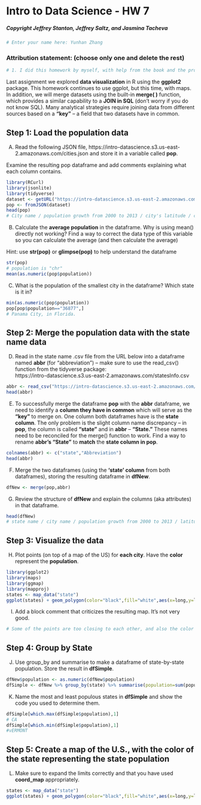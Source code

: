 # Intro to Data Science - HW 7
##### Copyright Jeffrey Stanton, Jeffrey Saltz, and Jasmina Tacheva


```{r}
# Enter your name here: Yunhan Zhang
```


### Attribution statement: (choose only one and delete the rest)


```{r}
# 1. I did this homework by myself, with help from the book and the professor.
```

Last assignment we explored **data visualization** in R using the **ggplot2** package. This homework continues to use ggplot, but this time, with maps.  In addition, we will merge datasets using the built-in **merge( )** function, which provides a similar capability to a **JOIN in SQL** (don't worry if you do not know SQL). Many analytical strategies require joining data from different sources based on a **“key”** – a field that two datasets have in common. 

## Step 1: Load the population data

A.	Read the following JSON file, https://intro-datascience.s3.us-east-2.amazonaws.com/cities.json and store it in a variable called **pop**.

Examine the resulting pop dataframe and add comments explaining what each column contains.



```{r}
library(RCurl)
library(jsonlite)
library(tidyverse)
dataset <- getURL("https://intro-datascience.s3.us-east-2.amazonaws.com/cities.json")
pop <- fromJSON(dataset)
head(pop)
# City name / population growth from 2000 to 2013 / city's latitude / city's longitude / population / ranking / belongs to which state
```

B.	Calculate the **average population** in the dataframe. Why is using mean() directly not working? Find a way to correct the data type of this variable so you can calculate the average (and then calculate the average)

Hint: use **str(pop)** or **glimpse(pop)** to help understand the dataframe


```{r}
str(pop)
# population is "chr"
mean(as.numeric(pop$population))
```

C.	What is the population of the smallest city in the dataframe? Which state is it in?


```{r}
min(as.numeric(pop$population))
pop[pop$population=="36877",]
# Panama City, in Florida.
```

## Step 2: Merge the population data with the state name data

D)	Read in the state name .csv file from the URL below into a dataframe named **abbr** (for "abbreviation") – make sure to use the read_csv() function from the tidyverse package: <br>
https://intro-datascience.s3.us-east-2.amazonaws.com/statesInfo.csv



```{r}
abbr <- read_csv("https://intro-datascience.s3.us-east-2.amazonaws.com/statesInfo.csv")
head(abbr)
```

E)	To successfully merge the dataframe **pop** with the **abbr** dataframe, we need to identify a **column they have in common** which will serve as the **“key”** to merge on. One column both dataframes have is the **state column**. The only problem is the slight column name discrepancy – in **pop**, the column is called **“state”** and in **abbr** – **“State.”** These names need to be reconciled for the merge() function to work. Find a way to rename **abbr’s “State”** to **match** the **state column in pop**.    


```{r}
colnames(abbr) <- c("state","Abbreviation")
head(abbr)
```

F)	Merge the two dataframes (using the **‘state’ column** from both dataframes), storing the resulting dataframe in **dfNew**.


```{r}
dfNew <- merge(pop,abbr)
```

G)	Review the structure of **dfNew** and explain the columns (aka attributes) in that dataframe.


```{r}
head(dfNew)
# state name / city name / population growth from 2000 to 2013 / latitude / longitude / population / rank / abbreviation of the state
```

## Step 3: Visualize the data

H)	Plot points (on top of a map of the US) for **each city**. Have the **color** represent the **population**.


```{r}
library(ggplot2)
library(maps)
library(ggmap)
library(mapproj)
states <- map_data("state")
ggplot(states) + geom_polygon(color="black",fill="white",aes(x=long,y=lat,group=group)) + geom_point(data=dfNew,aes(x=longitude,y=latitude,color=as.numeric(population))) + coord_map()
```

I)	Add a block comment that criticizes the resulting map. It’s not very good.


```{r}
# Some of the points are too closing to each other, and also the color does not identify the difference of amount of population for each city.
```

## Step 4: Group by State


J)	Use group_by and summarise to make a dataframe of state-by-state population. Store the result in **dfSimple**.


```{r}
dfNew$population <- as.numeric(dfNew$population)
dfSimple <- dfNew %>% group_by(state) %>% summarise(population=sum(population,na.rm=T), latitude=mean(latitude,na.rm=T), longitude=mean(longitude,na.rm=T))
```

K)	Name the most and least populous states in **dfSimple** and show the code you used to determine them.


```{r}
dfSimple[which.max(dfSimple$population),1]
# CA
dfSimple[which.min(dfSimple$population),1]
#vERMONT
```

## Step 5: Create a map of the U.S.,  with the color of the state representing the state population

L) Make sure to expand the limits correctly and that you have used **coord_map** appropriately.



```{r}
states <- map_data("state")
ggplot(states) + geom_polygon(color="black",fill="white",aes(x=long,y=lat,group=group)) + geom_point(data=dfSimple,aes(x=longitude,y=latitude,color=as.numeric(population))) + coord_map()
```
